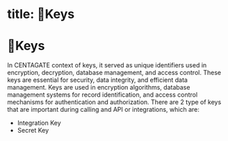 # title: 🔑Keys

# 🔑Keys

In CENTAGATE context of keys, it served as unique identifiers used in encryption, decryption, database management, and access control. These keys are essential for security, data integrity, and efficient data management. Keys are used in encryption algorithms, database management systems for record identification, and access control mechanisms for authentication and authorization. There are 2 type of keys that are important during calling and API or integrations, which are:
- Integration Key
- Secret Key

